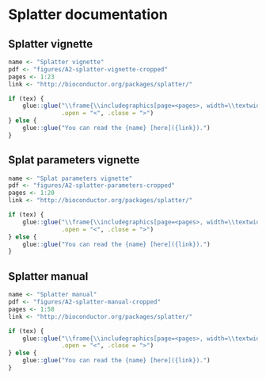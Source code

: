 # Splatter documentation {#splatter-docs}

## Splatter vignette {#splatter-vignette}

```r
name <- "Splatter vignette"
pdf <- "figures/A2-splatter-vignette-cropped"
pages <- 1:23
link <- "http://bioconductor.org/packages/splatter/"

if (tex) {
    glue::glue("\\frame{\\includegraphics[page=<pages>, width=\\textwidth]{<pdf>}}\\clearpage",
               .open = "<", .close = ">")
} else {
    glue::glue("You can read the {name} [here]({link}).")
}
```

## Splat parameters vignette {#splat-params-vignette}

```r
name <- "Splat parameters vignette"
pdf <- "figures/A2-splatter-parameters-cropped"
pages <- 1:20
link <- "http://bioconductor.org/packages/splatter/"

if (tex) {
    glue::glue("\\frame{\\includegraphics[page=<pages>, width=\\textwidth]{<pdf>}}\\clearpage",
               .open = "<", .close = ">")
} else {
    glue::glue("You can read the {name} [here]({link}).")
}
```

## Splatter manual {#splatter-manual}

```r
name <- "Splatter manual"
pdf <- "figures/A2-splatter-manual-cropped"
pages <- 1:58
link <- "http://bioconductor.org/packages/splatter/"

if (tex) {
    glue::glue("\\frame{\\includegraphics[page=<pages>, width=\\textwidth]{<pdf>}}\\clearpage",
               .open = "<", .close = ">")
} else {
    glue::glue("You can read the {name} [here]({link}).")
}
```
